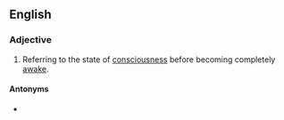 ==English==

===Adjective===
{{en-adj|-}}

# Referring to the state of [[consciousness]] before becoming completely [[awake]].

====Antonyms====
* {{l|en|hypnagogic}}